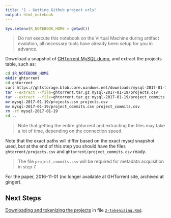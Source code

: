 ```yaml
---
title: "1 - Getting Github project urls"
output: html_notebook
---
```


```r
Sys.setenv(R_NOTEBOOK_HOME = getwd())
```

> Do not execute this notebook on the Virtual Machine during artifact evalation, all necessary tools have already been setup for you in advance.

Download a snapshot of [GHTorrent MySQL dump](http://ghtorrent.org/downloads.html), and extract the projects table, such as:

```bash
cd $R_NOTEBOOK_HOME
mkdir ghtorrent
cd ghtorrent
curl https://ghtstorage.blob.core.windows.net/downloads/mysql-2017-01-19.tar.gz -o ghtorrent.tar.gz
tar --extract --file=ghtorrent.tar.gz mysql-2017-01-19/projects.csv
tar --extract --file=ghtorrent.tar.gz mysql-2017-01-19/project_commits.csv
mv mysql-2017-01-19/projects.csv projects.csv
mv mysql-2017-01-19/project_commits.csv project_commits.csv
rm -rf mysql-2017-01-19
cd ..
```    

> Note that getting the entire ghtorrent and extracting the files may take a lot of time, depending on the connection speed. 
    
Note that the exact paths will differ based on the exact mysql snapshot used, but at the end of this step you should have the files `ghtorrent/projects.csv` and `ghtorrent/project_commits.csv` ready.

> The file `project_commits.csv` will be required for metadata acquisition in step 7. 

For the paper, 2016-11-01 (no longer available at GHTorrent site, archived at ginger). 

## Next Steps

[Downloading and tokenizing the projects](2-tokenizing.nb.html) in file [`2-tokenizing.Rmd`](2-tokenizing.Rmd).

